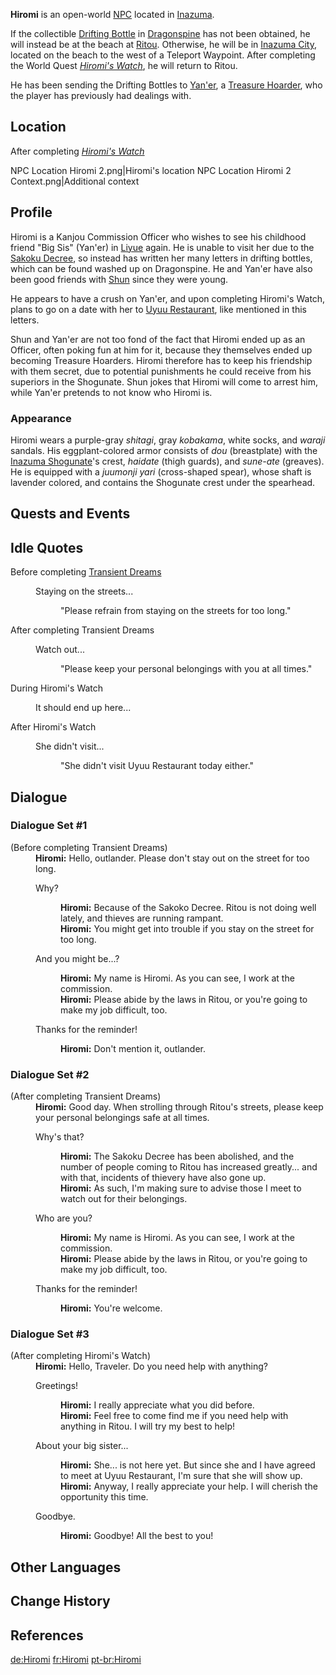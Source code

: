 {{Character Infobox
|type             = Open-World NPC
|image            = NPC Hiromi.png
|region           = Inazuma
|location         = Inazuma
|affiliation      = Kanjou Commission
|title            = Kanjou Commission Officer
|voiceEN          = [https://www.brienneolvera.com/ Brienne Olvera]<ref name="Brienne Olvera 2">Twitter: [https://twitter.com/BrienneOlvera/status/1417883481032601602 EN VA Self Announcement] ([https://archive.ph/kSg9F Archived])</ref>
}}
'''Hiromi''' {{Lang|ja=広海}} is an open-world [[NPC]] located in [[Inazuma]].

If the collectible [[Someone's Drifting Bottle|Drifting Bottle]] in [[Dragonspine]] has not been obtained, he will instead be at the beach at [[Ritou]]. Otherwise, he will be in [[Inazuma City]], located on the beach to the west of a Teleport Waypoint. After completing the World Quest ''[[Hiromi's Watch]]'', he will return to Ritou.

He has been sending the Drifting Bottles to [[Yan'er]], a [[Treasure Hoarders|Treasure Hoarder]], who the player has previously had dealings with.

==Location==
;After completing ''[[Hiromi's Watch]]''
<gallery>
NPC Location Hiromi 2.png|Hiromi's location
NPC Location Hiromi 2 Context.png|Additional context
</gallery>

==Profile==
Hiromi is a Kanjou Commission Officer who wishes to see his childhood friend "Big Sis" (Yan'er) in [[Liyue]] again. He is unable to visit her due to the [[Sakoku Decree]], so instead has written her many letters in drifting bottles, which can be found washed up on Dragonspine. He and Yan'er have also been good friends with [[Shun]] since they were young.

He appears to have a crush on Yan'er, and upon completing Hiromi's Watch, plans to go on a date with her to [[Uyuu Restaurant]], like mentioned in this letters.

Shun and Yan'er are not too fond of the fact that Hiromi ended up as an Officer, often poking fun at him for it, because they themselves ended up becoming Treasure Hoarders. Hiromi therefore has to keep his friendship with them secret, due to potential punishments he could receive from his superiors in the Shogunate. Shun jokes that Hiromi will come to arrest him, while Yan'er pretends to not know who Hiromi is.

===Appearance===
Hiromi wears a purple-gray ''shitagi'', gray ''kobakama'', white socks, and ''waraji'' sandals. His eggplant-colored armor consists of ''dou'' (breastplate) with the [[Inazuma Shogunate]]'s crest, ''haidate'' (thigh guards), and ''sune-ate'' (greaves).  He is equipped with a ''juumonji yari'' (cross-shaped spear), whose shaft is lavender colored, and contains the Shogunate crest under the spearhead.

==Quests and Events==
{{Quests and Events}}

==Idle Quotes==
;Before completing [[Transient Dreams]]
{{Dialogue Start}}
: {{DIcon|Idle}} Staying on the streets...
:: {{A|VO Hiromi 01.ogg}} "Please refrain from staying on the streets for too long."
{{Dialogue End}}

;After completing Transient Dreams
{{Dialogue Start}}
: {{DIcon|Idle}} Watch out...
:: {{A|VO Hiromi 03.ogg}} "Please keep your personal belongings with you at all times."
{{Dialogue End}}

;During Hiromi's Watch
{{Dialogue Start}}
: {{DIcon|Idle}} It should end up here...
{{Dialogue End}}

;After Hiromi's Watch
{{Dialogue Start}}
: {{DIcon|Idle}} She didn't visit...
:: {{A|VO Hiromi 02.ogg}} "She didn't visit Uyuu Restaurant today either."
{{Dialogue End}}

==Dialogue==
===Dialogue Set #1===
<!-- Got this without Someone's Drifting Bottle obtained and without The Chi of Yore completed. -->
{{Dialogue Start}}
;(Before completing Transient Dreams)
:'''Hiromi:''' Hello, outlander. Please don't stay out on the street for too long.
:{{DIcon}} Why?
::'''Hiromi:''' Because of the Sakoko Decree. Ritou is not doing well lately, and thieves are running rampant.
::'''Hiromi:''' You might get into trouble if you stay on the street for too long.
:{{DIcon}} And you might be...?
::'''Hiromi:''' My name is Hiromi. As you can see, I work at the commission.
::'''Hiromi:''' Please abide by the laws in Ritou, or you're going to make my job difficult, too.
:{{DIcon}} Thanks for the reminder!
::'''Hiromi:''' Don't mention it, outlander.
{{Dialogue End}}

===Dialogue Set #2===
<!-- Got this with Someone's Drifting Bottle obtained but without The Chi of Yore completed. -->
{{Dialogue Start}}
;(After completing Transient Dreams)
:'''Hiromi:''' Good day. When strolling through Ritou's streets, please keep your personal belongings safe at all times.
:{{DIcon}} Why's that?
::'''Hiromi:''' The Sakoku Decree has been abolished, and the number of people coming to Ritou has increased greatly... and with that, incidents of thievery have also gone up.
::'''Hiromi:''' As such, I'm making sure to advise those I meet to watch out for their belongings.
:{{DIcon}} Who are you?
::'''Hiromi:''' My name is Hiromi. As you can see, I work at the commission.
::'''Hiromi:''' Please abide by the laws in Ritou, or you're going to make my job difficult, too.
:{{DIcon}} Thanks for the reminder!
::'''Hiromi:''' You're welcome.
{{Dialogue End}}

===Dialogue Set #3===
{{Dialogue Start}}
;(After completing Hiromi's Watch)
:'''Hiromi:''' Hello, Traveler. Do you need help with anything?
:{{DIcon}} Greetings!
::'''Hiromi:''' I really appreciate what you did before.
::'''Hiromi:''' Feel free to come find me if you need help with anything in Ritou. I will try my best to help!
:{{DIcon}} About your big sister...
::'''Hiromi:''' She... is not here yet. But since she and I have agreed to meet at Uyuu Restaurant, I'm sure that she will show up.
::'''Hiromi:''' Anyway, I really appreciate your help. I will cherish the opportunity this time.
:{{DIcon}} Goodbye.
::'''Hiromi:''' Goodbye! All the best to you!
{{Dialogue End}}

==Other Languages==
{{Other Languages
|default_hidden = 1
|en      = Hiromi
|zhs     = 广海
|zhs_rm  = Guǎnghǎi
|zht     = 廣海
|zht_rm  = Guǎnghǎi
|ja      = 広海
|ja_rm   = Hiromi
|ko      = 히로미
|es      = Hiromi
|fr      = Hiromi
|ru      = Хироми
|th      = Hiromi
|vi      = Hiromi
|de      = Hiromi
|id      = Hiromi
|pt      = Hiromi
|tr      = Hiromi
|it      = Hiromi
}}

==Change History==
{{Change History|2.0}}

==References==
{{Reflist}}

[[de:Hiromi]]
[[fr:Hiromi]]
[[pt-br:Hiromi]]